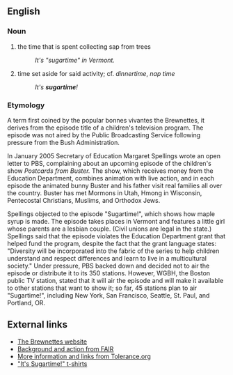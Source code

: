 {{rfc}}
==English==
===Noun===
# the time that is spent collecting sap from trees
#: ''It's "sugartime" in Vermont.''
# time set aside for said activity; cf. ''dinnertime'', ''nap time''
#: ''It's '''sugartime'''!''

===Etymology===
A term first coined by the popular bonnes vivantes the Brewnettes, it derives from the episode title of a children's television program. The episode was not aired by the Public Broadcasting Service following pressure from the Bush Administration. 

In January 2005 Secretary of Education Margaret Spellings wrote an open letter to PBS, complaining about an upcoming episode of the children's show ''Postcards from Buster.'' The show, which receives money from the Education Department, combines animation with live action, and in each episode the animated bunny Buster and his father visit real families all over the country. Buster has met Mormons in Utah, Hmong in Wisconsin, Pentecostal Christians, Muslims, and Orthodox Jews.

Spellings objected to the episode "Sugartime!", which shows how maple syrup is made. The episode takes places in Vermont and features a little girl whose parents are a lesbian couple. (Civil unions are legal in the state.) Spellings said that the episode violates the Education Department grant that helped fund the program, despite the fact that the grant language states: "Diversity will be incorporated into the fabric of the series to help children understand and respect differences and learn to live in a multicultural society." Under pressure, PBS backed down and decided not to air the episode or distribute it to its 350 stations. However, WGBH, the Boston public TV station, stated that it will air the episode and will make it available to other stations that want to show it; so far, 45 stations plan to air "Sugartime!", including New York, San Francisco, Seattle, St. Paul, and Portland, OR.

==External links==
* [http://www.brewnettes.com The Brewnettes website]
* [http://www.fair.org/activism/pbs-buster.html Background and action from FAIR]
* [http://www.tolerance.org/news/article_tol.jsp?id=1156 More information and links from Tolerance.org]
* [http://www.brewnettes.com/sugartime.html "It's Sugartime!" t-shirts]